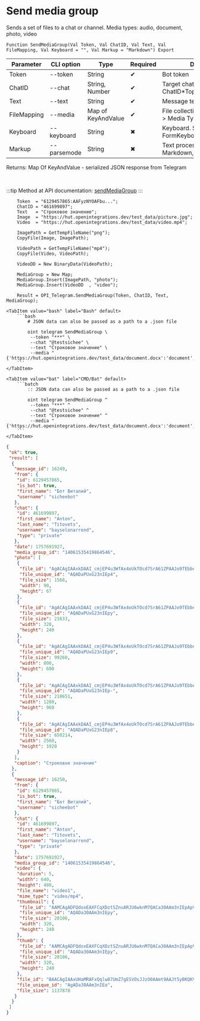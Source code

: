 ﻿---
sidebar_position: 7
description: Send media group and other functions to work with Telegram in the Open Integration Package, a free open-source integration library for 1C:Enterprise 8, OneScript and CLI
keywords: [1C, 1С, 1С:Enterprise, 1С:Enterprise 8.3, API, Integration, Services, Exchange, OneScript, CLI, Telegram]
---


# Send media group
 Sends a set of files to a chat or channel. Media types: audio, document, photo, video



`Function SendMediaGroup(Val Token, Val ChatID, Val Text, Val FileMapping, Val Keyboard = "", Val Markup = "Markdown") Export`

  | Parameter | CLI option | Type | Required | Description |
  |-|-|-|-|-|
  | Token | --token | String | &#x2714; | Bot token |
  | ChatID | --chat | String, Number | &#x2714; | Target chat ID or ChatID*TopicID |
  | Text | --text | String | &#x2714; | Message text |
  | FileMapping | --media | Map of KeyAndValue | &#x2714; | File collection: Key > File, Value > Media Type |
  | Keyboard | --keyboard | String | &#x2716; | Keyboard. See FormKeyboardFromButtonArray |
  | Markup | --parsemode | String | &#x2716; | Text processing type (HTML, Markdown, MarkdownV2) |

  
  Returns:  Map Of KeyAndValue - serialized JSON response from Telegram

<br/>

:::tip
Method at API documentation: [sendMediaGroup](https://core.telegram.org/bots/api#sendmediagroup)
:::
<br/>



```bsl title="1C:Enterprise/OneScript code example"
    Token  = "6129457865:AAFyzNYOAFbu...";
    ChatID = "461699897";
    Text   = "Строковое значение";
    Image  = "https://hut.openintegrations.dev/test_data/picture.jpg";
    Video  = "https://hut.openintegrations.dev/test_data/video.mp4";

    ImagePath = GetTempFileName("png");
    CopyFile(Image, ImagePath);

    VideoPath = GetTempFileName("mp4");
    CopyFile(Video, VideoPath);

    VideoDD = New BinaryData(VideoPath);

    MediaGroup = New Map;
    MediaGroup.Insert(ImagePath, "photo");
    MediaGroup.Insert(VideoDD  , "video");

    Result = OPI_Telegram.SendMediaGroup(Token, ChatID, Text, MediaGroup);
```
 

 <Tabs>
  
    <TabItem value="bash" label="Bash" default>
        ```bash
            # JSON data can also be passed as a path to a .json file
            
            oint telegram SendMediaGroup \
             --token "***" \
             --chat "@testsichee" \
             --text "Строковое значение" \
             --media "{'https://hut.openintegrations.dev/test_data/document.docx':'document','/tmp/ft2ot5sw.y2f.docx':'document'}"
        ```
    </TabItem>
  
    <TabItem value="bat" label="CMD/Bat" default>
        ```batch
            :: JSON data can also be passed as a path to a .json file
            
            oint telegram SendMediaGroup ^
             --token "***" ^
             --chat "@testsichee" ^
             --text "Строковое значение" ^
             --media "{'https://hut.openintegrations.dev/test_data/document.docx':'document','/tmp/ft2ot5sw.y2f.docx':'document'}"
        ```
    </TabItem>
</Tabs>


```json title="Result"
{
 "ok": true,
 "result": [
  {
   "message_id": 16249,
   "from": {
    "id": 6129457865,
    "is_bot": true,
    "first_name": "Бот Виталий",
    "username": "sicheebot"
   },
   "chat": {
    "id": 461699897,
    "first_name": "Anton",
    "last_name": "Titovets",
    "username": "bayselonarrend",
    "type": "private"
   },
   "date": 1757691927,
   "media_group_id": "14061535419864546",
   "photo": [
    {
     "file_id": "AgACAgIAAxkDAAI_cmjEP4u3WfAx4oUkTOcd7SrA61ZPAAJo9TEbbecgSqPCrrXzXyAlAQADAgADcwADNgQ",
     "file_unique_id": "AQADaPUxG23nIEp4",
     "file_size": 1568,
     "width": 90,
     "height": 67
    },
    {
     "file_id": "AgACAgIAAxkDAAI_cmjEP4u3WfAx4oUkTOcd7SrA61ZPAAJo9TEbbecgSqPCrrXzXyAlAQADAgADbQADNgQ",
     "file_unique_id": "AQADaPUxG23nIEpy",
     "file_size": 21633,
     "width": 320,
     "height": 240
    },
    {
     "file_id": "AgACAgIAAxkDAAI_cmjEP4u3WfAx4oUkTOcd7SrA61ZPAAJo9TEbbecgSqPCrrXzXyAlAQADAgADeAADNgQ",
     "file_unique_id": "AQADaPUxG23nIEp9",
     "file_size": 99260,
     "width": 800,
     "height": 600
    },
    {
     "file_id": "AgACAgIAAxkDAAI_cmjEP4u3WfAx4oUkTOcd7SrA61ZPAAJo9TEbbecgSqPCrrXzXyAlAQADAgADeQADNgQ",
     "file_unique_id": "AQADaPUxG23nIEp-",
     "file_size": 218651,
     "width": 1280,
     "height": 960
    },
    {
     "file_id": "AgACAgIAAxkDAAI_cmjEP4u3WfAx4oUkTOcd7SrA61ZPAAJo9TEbbecgSqPCrrXzXyAlAQADAgADdwADNgQ",
     "file_unique_id": "AQADaPUxG23nIEp8",
     "file_size": 650214,
     "width": 2560,
     "height": 1920
    }
   ],
   "caption": "Строковое значение"
  },
  {
   "message_id": 16250,
   "from": {
    "id": 6129457865,
    "is_bot": true,
    "first_name": "Бот Виталий",
    "username": "sicheebot"
   },
   "chat": {
    "id": 461699897,
    "first_name": "Anton",
    "last_name": "Titovets",
    "username": "bayselonarrend",
    "type": "private"
   },
   "date": 1757691927,
   "media_group_id": "14061535419864546",
   "video": {
    "duration": 5,
    "width": 640,
    "height": 480,
    "file_name": "video1",
    "mime_type": "video/mp4",
    "thumbnail": {
     "file_id": "AAMCAgADFQdoxEAXFCqXDztSZnuARJU6wknM7QACa30AAm3nIEpApVaicVY4QAEAB20AAzYE",
     "file_unique_id": "AQADa30AAm3nIEpy",
     "file_size": 20106,
     "width": 320,
     "height": 240
    },
    "thumb": {
     "file_id": "AAMCAgADFQdoxEAXFCqXDztSZnuARJU6wknM7QACa30AAm3nIEpApVaicVY4QAEAB20AAzYE",
     "file_unique_id": "AQADa30AAm3nIEpy",
     "file_size": 20106,
     "width": 320,
     "height": 240
    },
    "file_id": "BAACAgIAAxUHaMRAFxQqlw87UmZ7gESVOsJJzO0AAmt9AAJt5yBKQKVWonFWOEA2BA",
    "file_unique_id": "AgADa30AAm3nIEo",
    "file_size": 1137878
   }
  }
 ]
}
```
